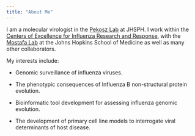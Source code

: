 ```yaml
---
title: "About Me"
---
```


I am a molecular virologist in the [Pekosz Lab](www.pekoszlab.com) at JHSPH. I work within the [Centers of Excellence for Influenza Research and Response](https://www.ceirr-network.org/), with the [Mostafa Lab](https://www.hopkinsmedicine.org/profiles/details/heba-mostafa) at the Johns Hopkins School of Medicine as well as many other collaborators. 

My interests include:

* Genomic surveillance of influenza viruses.

* The phenotypic consequences of Influenza B non-structural protein evolution. 

* Bioinformatic tool development for assessing influenza genomic evolution.

* The development of primary cell line models to interrogate viral determinants of host disease.



